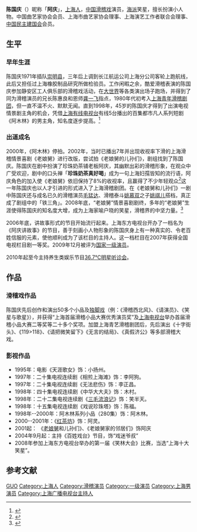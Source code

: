 '''陈国庆'''（{{bd|1953年|10月1日}}）昵称「'''阿庆'''」，[[上海人|上海人]]，[[中华人民共和国|中国]][[滑稽戏|滑稽戏]]演员，[[海派|海派]]笑星，擅长扮演小人物。中国曲艺家协会会员、上海市曲艺家协会理事、上海演艺工作者联合会理事、[[中国民主建国会|中国民主建国会]]会员。

== 生平 ==
=== 早年生涯 ===
陈国庆1971年插队[[崇明县|崇明县]]，三年后上调到长江航运公司上海分公司客轮上跑航线，此后又担任过上海橡胶制品研究所做检验员。工作闲暇之余，酷爱滑稽表演的陈国庆参加静安区工人俱乐部的滑稽戏活动，在[[上海大世界|大世界]]等各类演出场子跑场，并得到了同为滑稽演员的兄长陈惠良和恩师[[龚一飞|龚一飞]]指点，1980年代初考入[[上海青年滑稽剧团|上海青年滑稽剧团]]，但一直不温不火、默默无闻。直到1998年，45岁的陈国庆才得到了出演电视情景剧主角的机会，凭借[[上海广播电视台|上海有线电视台]]有线5台播出的百集都市凡人系列短剧《阿木林》的男主角，知名度逐步提高。<ref>{{cite web|url=http://www.tudou.com/programs/view/m6FhIPVCT6U/|title=海派笑星出道记|accessdate=|date=2010-03-03|publisher=[[土豆网|土豆网]]视频-[[上海电视台|上海电视台]]纪录片频道|language=zh-hans}}</ref>

=== 出道成名 ===
2000年，《阿木林》停拍。2002年，当时已播出7年并出现收视率下滑的上海滑稽情景喜剧《老娘舅》进行改版，尝试拍《老娘舅的儿孙们》，剧组找到了陈国庆。陈国庆在剧中扮演了珍珠奶茶铺老板阿庆，其幽默出彩的滑稽形象，在观众中广受欢迎，剧中的口头禅「'''珍珠奶茶真好喝'''」成为一句上海妇孺皆知的流行语，阿庆角色的加入使《老娘舅》依旧保持了8%的收视率，且赢得了不少年轻观众<ref>{{cite web|url=http://www.sh.xinhuanet.com/2005-07/11/content_4611501.htm|title=滑稽演员陈国庆:“珍珠奶茶真好喝”|accessdate=|date=2005-07-11|publisher=[[新华网|新华网]]上海频道|language=zh-hans|deadurl=yes|archiveurl=https://web.archive.org/web/20150924101013/http://www.sh.xinhuanet.com/2005-07/11/content_4611501.htm|archivedate=2015-09-24}}</ref>这一年陈国庆也以人才引进的形式进入了上海滑稽剧团。在《老娘舅和儿孙们》一剧中陈国庆还与成名已久的滑稽演员[[毛猛达|毛猛达]]、滑稽泰斗[[姚慕双|姚慕双]]之子[[姚祺儿|姚祺儿]]搭档，真正成了剧组中的「铁三角」。2008年底，“老娘舅”情景喜剧剧终，多年的“老娘舅”生涯使得陈国庆的知名度大增，成为上海家喻户晓的笑星，滑稽界的中坚力量。<ref>{{cite web|url=http://xmwb.news365.com.cn/xqtygb/200901/t20090125_2177678.htm|title=陈国庆 影响他一生的三个角色|accessdate=|date=2009-01-25|publisher=[[新民晚报|新民晚报]]|language=zh-hans}}{{dead link|date=2018年5月 |bot=InternetArchiveBot |fix-attempted=yes }}</ref>

2006年底，讲故事形式的节目开始流行起来。上海东方电视台开办了一档名为《阿庆讲故事》的节目，善于刻画小人物形象的陈国庆身上有一种真实的、令老百姓信服的元素，使他顺利成为了该栏目的主持人。这一档栏目在2007年获得全国电视栏目剧一等奖。2009年12月被评为[[国家一级演员|国家一级演员]]。

2010年起至今主持养生类娱乐节目[[36.7℃明星听诊会|36.7℃明星听诊会]]。

== 作品 ==
=== 滑稽戏作品 ===
陈国庆先后创作和演出50多个小品及[[独脚戏|独脚戏]]（例：《滑稽西北风》、《请演员》、《笑星与歌星》），并获得“上海首届滑稽小品大赛优秀演员奖”及[[上海电视台|上海电视台]]举办首届滑稽小品大赛二等奖等二十多个奖项。加盟上海青艺滑稽剧团后，先后演出《十字街头》、《119>118》、《请把微笑留下》《无言的结局》、《真假济公》等多部滑稽大戏。

=== 影视作品 ===
*1995年：电影《天涯歌女》饰：小扬州。
*1997年：二十集电视连续剧《相煎上海滩》饰：李阿狗。
*1997年：二十集电视连续剧《无法悲伤》饰：李正昌。
*1998年：四十集电视连续剧《中华大大夫》饰：木村。
*1998年：二十二集电视连续剧《[[三毛流浪记|三毛流浪记]]》饰：笑半天。
*1998年：十五集电视连续剧《戏说珍珠塔》饰：陈福。
*1998年--2000年：阿木林系列小品（280集）饰：阿木林。
*2000--2001年：《[[红茶坊|红茶坊]]》饰：阿灵。
*2001起： 《[[老娘舅|老娘舅]]和儿孙们》、《老娘舅家的邻居们》饰阿庆
*2004年9月起：主持《百姓戏台》节目，饰“戏迷爷叔”
*2008年参加上海东方电视台举办的第一届《笑林大会》比赛，当选“上海十大笑星”。

== 参考文献 ==
{{Reflist}}

{{Authority control}}
{{DEFAULTSORT:Chen陳}}
[[Category:陈姓|GUO]]
[[Category:上海人|Category:上海人]]
[[Category:滑稽演员|Category:滑稽演员]]
[[Category:一级演员|Category:一级演员]]
[[Category:上海男演员|Category:上海男演员]]
[[Category:上海广播电视台主持人|Category:上海广播电视台主持人]]